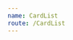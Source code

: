 ```yaml
---
name: CardList
route: /CardList
---
```



<Playground>
    <CardList 
      CardListId={"1"}
      title="Groups"
      border={1}
      search={true}
      shape="square"
      items={[{
        id: '1',
        avatar: {
          src: "https://www.gravatar.com/avatar/205e460b479e2e5b48aec07710c08d50",
          name: "Joe Who"
        },
        title: "Engineer",
        subTitle: "How do you do",
        status: "online"
      },{
        id: '2',
        avatar: {
          src: "https://www.gravatar.com/avatar/205e460b479e2e5b48aec07710c08d50",
          name: "Joe Smith"
        },
        title: "Engineer",
        subTitle: "How do you do",
        status: "inactive"
      },{
        id: '3',
        avatar: {
          src: "https://www.gravatar.com/avatar/205e460b479e2e5b48aec07710c08d50",
          name: "C Rue"
        },
        title: "Engineer",
        subTitle: "How do you do",
        status: "busy"
      }]}
    />
</Playground>
